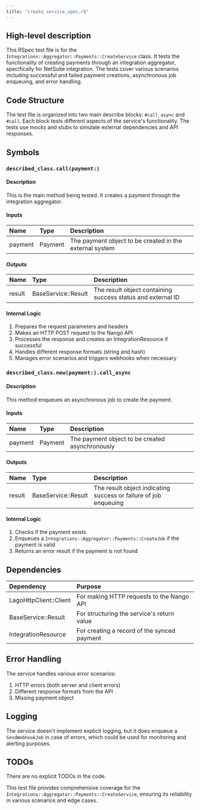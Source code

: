```yaml
---
title: "create_service_spec.rb"
---
```


## High-level description
This RSpec test file is for the `Integrations::Aggregator::Payments::CreateService` class. It tests the functionality of creating payments through an integration aggregator, specifically for NetSuite integration. The tests cover various scenarios including successful and failed payment creations, asynchronous job enqueuing, and error handling.

## Code Structure
The test file is organized into two main describe blocks: `#call_async` and `#call`. Each block tests different aspects of the service's functionality. The tests use mocks and stubs to simulate external dependencies and API responses.

## Symbols

### `described_class.call(payment:)`
#### Description
This is the main method being tested. It creates a payment through the integration aggregator.

#### Inputs
| Name | Type | Description |
|:-----|:-----|:------------|
| payment | Payment | The payment object to be created in the external system |

#### Outputs
| Name | Type | Description |
|:-----|:-----|:------------|
| result | BaseService::Result | The result object containing success status and external ID |

#### Internal Logic
1. Prepares the request parameters and headers
2. Makes an HTTP POST request to the Nango API
3. Processes the response and creates an IntegrationResource if successful
4. Handles different response formats (string and hash)
5. Manages error scenarios and triggers webhooks when necessary

### `described_class.new(payment:).call_async`
#### Description
This method enqueues an asynchronous job to create the payment.

#### Inputs
| Name | Type | Description |
|:-----|:-----|:------------|
| payment | Payment | The payment object to be created asynchronously |

#### Outputs
| Name | Type | Description |
|:-----|:-----|:------------|
| result | BaseService::Result | The result object indicating success or failure of job enqueuing |

#### Internal Logic
1. Checks if the payment exists
2. Enqueues a `Integrations::Aggregator::Payments::CreateJob` if the payment is valid
3. Returns an error result if the payment is not found

## Dependencies
| Dependency | Purpose |
|:-----------|:--------|
| LagoHttpClient::Client | For making HTTP requests to the Nango API |
| BaseService::Result | For structuring the service's return value |
| IntegrationResource | For creating a record of the synced payment |

## Error Handling
The service handles various error scenarios:
1. HTTP errors (both server and client errors)
2. Different response formats from the API
3. Missing payment object

## Logging
The service doesn't implement explicit logging, but it does enqueue a `SendWebhookJob` in case of errors, which could be used for monitoring and alerting purposes.

## TODOs
There are no explicit TODOs in the code.

This test file provides comprehensive coverage for the `Integrations::Aggregator::Payments::CreateService`, ensuring its reliability in various scenarios and edge cases.
